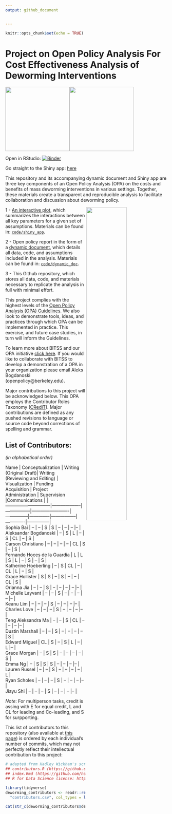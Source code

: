 ```yaml
---
output: github_document


---
```


```r
knitr::opts_chunk$set(echo = TRUE)
```

# Project on Open Policy Analysis For Cost Effectiveness Analysis of Deworming Interventions

<img width="200" src="./code/images/BITSS_logo_horizontal.png"><img width="200" src="./code/images/CEGA_logo.png">
<br>

Open in RStudio: [![Binder](http://mybinder.org/badge_logo.svg)](https://mybinder.org/v2/gh/BITSS-OPA/opa-deworming/master?urlpath=rstudio)

Go straight to the Shiny app: [here](https://fhoces.shinyapps.io/shiny_app_test/) 

This repository and its accompanying dynamic document and Shiny app are three key components of an Open Policy Analysis (OPA) on the costs and benefits of mass deworming interventions in various settings. Together, these materials create a transparent and reproducible analysis to facilitate collaboration and discussion about deworming policy.

<img align="right" width="50%" src="./code/images/OPA_layers2.svg">

1 - [An interactive plot](https://fhoces.shinyapps.io/shiny_app_test/), which summarizes the interactions between all key parameters for a given set of assumptions. Materials can be found in: [`code/shiny_app`](https://github.com/BITSS-OPA/opa-deworming/tree/master/code/shiny_app).

2 - Open policy report in the form of a [dynamic document](https://bitss-opa.github.io/opa-deworming/), which details all data, code, and assumptions included in the analysis. Materials can be found in: [`code/dynamic_doc`](https://github.com/BITSS-OPA/opa-deworming/tree/master/code/01_final_opa.Rmd).

3 - This Github repository, which stores all data, code, and materials necessary to replicate the analysis in full with minimal effort.  

This project complies with the highest levels of the [Open Policy Analysis (OPA) Guidelines](https://www.bitss.org/opa/community-standards/). We also look to demonstrate tools, ideas, and practices through which OPA can be implemented in practice. This exercise, and future case studies, in turn will inform the Guidelines.

To learn more about BITSS and our OPA initiative [click here](https://www.bitss.org/opa/). If you would like to collaborate with BITSS to develop a demonstration of a OPA in your organization please email Aleks Bogdanoski (openpolicy@berkeley.edu).  

Major contributions to this project will be acknowledged below. This OPA employs the Contributor Roles Taxonomy ([CRediT](https://casrai.org/credit/)). Major contributions are defined as any pushed revisions to language or source code beyond corrections of spelling and grammar.  

## List of Contributors:    
*(in alphabetical order)*  

<!--  
| Name                         | Conceptualization | Writing <br> 
                                                     (Original Draft)| Writing  <br>  
                                                                     (Reviewing and Editing)   | Visualization | Funding   <br> 
                                                                                                                Acquisition   | Project <br> 
                                                                                                                                 Administration | Supervision |Communications |    
-->
| Name  | Conceptualization | Writing <br> (Original Draft)| Writing  <br> (Reviewing and Editing)   | Visualization | Funding   <br> Acquisition   | Project <br> Administration | Supervision |Communications |   |------------------------------|-------------------|-----------------|-------------------------|---------------|--------------|-----------------|-------------|---------------|  
| Sophia Bai                   | --                | --              | S                       | S             | --           | --              | --          |--             |  
| Aleksandar Bogdanoski        | --                | S               | L                       | --            | S            | CL              | --          | S             |  
| Carson Christiano            | --                | --              | --                      | --            | CL           | S               | --          | S             |  
| Fernando Hoces de la Guardia | L                 | L               | S                       | L             | --           | S               | --          | S             |  
| Katherine Hoeberling         | --                | S               | CL                      | --            | CL           | L               | --          | S             |  
| Grace Hollister              | S                 | S               | --                      | S             | --           | --              | CL          | S             |  
| Orianna Jia                  | --                | --              | S                       | --            | --           | --              | --          |--             |  
| Michelle Layvant             | --                | --              | S                       | --            | --           | --              | --          |--             |  
| Keanu Lim                    | --                | --              | --                      | S             | --           | --              | --          |--             |  
| Charles Love                 | --                | --              | --                      | S             | --           | --              | --          |--             |  
| Teng Aleksandra Ma           | --                | --              | S                       | CL            | --           | --              | --          |--             |  
| Dustin Marshall              | --                | --              | S                       | --            | --           | --              | --          | S             |  
| Edward Miguel                | CL                | S               | --                      | S             | L            | --              | L           |--             |  
| Grace Morgan                 | --                | S               | S                       | --            | --           | --              | --          | S             |  
| Emma Ng                      | --                | S               | S                       | S             | --           | --              | --          |--             |  
| Lauren Russel                | --                | --              | S                       | --            | --           | --              | --          | L             |  
| Ryan Scholes                 | --                | --              | --                      | S             | --           | --              | --          |--             |  
| Jiayu Shi                    | --                | --              | --                      | S             | --           | --              | --          |--             |    


*Note*: For multiperson tasks, credit is assing with E for equal credit, L and CL for leading and Co-leading, and S for surpporting.  

 
This list of contributors to this repository (also available at [this page](https://github.com/BITSS-OPA/opa-deworming/graphs/contributors)) is ordered by each individual's number of commits, which may not perfectly reflect their intellectual contribution to this project:

```r
# adapted from Hadley Wickham's scripts to credit contributors to R for Data Science
## contributors.R (https://github.com/hadley/r4ds/blob/master/contributors.R)
## index.Rmd (https://github.com/hadley/r4ds/blob/master/index.rmd)
## R for Data Science license: https://creativecommons.org/licenses/by-nc-nd/3.0/us/

library(tidyverse)
deworming_contributors <- readr::read_csv(
  "contributors.csv", col_types = list())

cat(str_c(deworming_contributors$desc, collapse = ", "))
```

